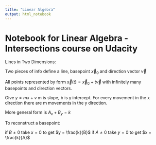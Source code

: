```yaml
---
title: "Linear Algebra"
output: html_notebook
---
```


# Notebook for Linear Algebra - Intersections course on Udacity

Lines in Two Dimensions: 

Two pieces of info define a line, basepoint $\vec{x}_0$ and direction
vector $\vec{v}$

All points represented by form $\vec{x}(t) = \vec{x}_0 + t\vec{v}$
 with infinitely many basepoints and direction vectors.
 
 Give $y = mx +v$ m is slope, b is y intercept. For every movement in the
 x direction there are m movements in the y direction.
 
 More general form is $A_x + B_y = k$
 
To reconstruct a basepoint: 

if $B \ne 0$ take $x=0$ to get $y = \frac{k}{B}$
if $A \ne 0$ take $y=0$ to get $x = \frac{k}{A}$
